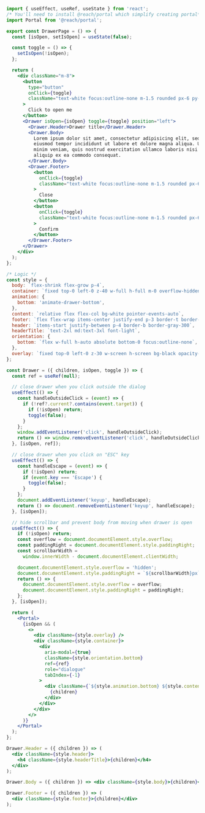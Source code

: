```jsx
import { useEffect, useRef, useState } from 'react';
/* You'll need to install @reach/portal which simplify creating portal*/
import Portal from '@reach/portal';

export const DrawerPage = () => {
  const [isOpen, setIsOpen] = useState(false);

  const toggle = () => {
    setIsOpen(!isOpen);
  };

  return (
    <div className="m-8">
      <button
        type="button"
        onClick={toggle}
        className="text-white focus:outline-none m-1.5 rounded px-6 py-2 font-medium bg-blue-600"
      >
        Click to open me
      </button>
      <Drawer isOpen={isOpen} toggle={toggle} position="left">
        <Drawer.Header>Drawer title</Drawer.Header>
        <Drawer.Body>
          Lorem ipsum dolor sit amet, consectetur adipisicing elit, sed do
          eiusmod tempor incididunt ut labore et dolore magna aliqua. Ut enim ad
          minim veniam, quis nostrud exercitation ullamco laboris nisi ut
          aliquip ex ea commodo consequat.
        </Drawer.Body>
        <Drawer.Footer>
          <button
            onClick={toggle}
            className="text-white focus:outline-none m-1.5 rounded px-6 py-2 font-medium bg-red-500"
          >
            Close
          </button>
          <button
            onClick={toggle}
            className="text-white focus:outline-none m-1.5 rounded px-6 py-2 font-medium bg-blue-600"
          >
            Confirm
          </button>
        </Drawer.Footer>
      </Drawer>
    </div>
  );
};

/* Logic */
const style = {
  body: `flex-shrink flex-grow p-4`,
  container: `fixed top-0 left-0 z-40 w-full h-full m-0 overflow-hidden`,
  animation: {
    bottom: 'animate-drawer-bottom',
  },
  content: `relative flex flex-col bg-white pointer-events-auto`,
  footer: `flex flex-wrap items-center justify-end p-3 border-t border-gray-300`,
  header: `items-start justify-between p-4 border-b border-gray-300`,
  headerTitle: `text-2xl md:text-3xl font-light`,
  orientation: {
    bottom: `flex w-full h-auto absolute bottom-0 focus:outline-none`,
  },
  overlay: `fixed top-0 left-0 z-30 w-screen h-screen bg-black opacity-50`,
};

const Drawer = ({ children, isOpen, toggle }) => {
  const ref = useRef(null);

  // close drawer when you click outside the dialog
  useEffect(() => {
    const handleOutsideClick = (event) => {
      if (!ref?.current?.contains(event.target)) {
        if (!isOpen) return;
        toggle(false);
      }
    };
    window.addEventListener('click', handleOutsideClick);
    return () => window.removeEventListener('click', handleOutsideClick);
  }, [isOpen, ref]);

  // close drawer when you click on "ESC" key
  useEffect(() => {
    const handleEscape = (event) => {
      if (!isOpen) return;
      if (event.key === 'Escape') {
        toggle(false);
      }
    };
    document.addEventListener('keyup', handleEscape);
    return () => document.removeEventListener('keyup', handleEscape);
  }, [isOpen]);

  // hide scrollbar and prevent body from moving when drawer is open
  useEffect(() => {
    if (!isOpen) return;
    const overflow = document.documentElement.style.overflow;
    const paddingRight = document.documentElement.style.paddingRight;
    const scrollbarWidth =
      window.innerWidth - document.documentElement.clientWidth;

    document.documentElement.style.overflow = 'hidden';
    document.documentElement.style.paddingRight = `${scrollbarWidth}px`;
    return () => {
      document.documentElement.style.overflow = overflow;
      document.documentElement.style.paddingRight = paddingRight;
    };
  }, [isOpen]);

  return (
    <Portal>
      {isOpen && (
        <>
          <div className={style.overlay} />
          <div className={style.container}>
            <div
              aria-modal={true}
              className={style.orientation.bottom}
              ref={ref}
              role="dialogue"
              tabIndex={-1}
            >
              <div className={`${style.animation.bottom} ${style.content}`}>
                {children}
              </div>
            </div>
          </div>
        </>
      )}
    </Portal>
  );
};

Drawer.Header = ({ children }) => (
  <div className={style.header}>
    <h4 className={style.headerTitle}>{children}</h4>
  </div>
);

Drawer.Body = ({ children }) => <div className={style.body}>{children}</div>;

Drawer.Footer = ({ children }) => (
  <div className={style.footer}>{children}</div>
);
```
